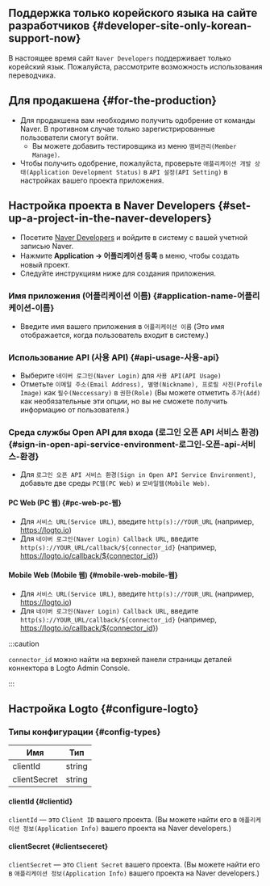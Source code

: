 ## Поддержка только корейского языка на сайте разработчиков \{#developer-site-only-korean-support-now}

В настоящее время сайт `Naver Developers` поддерживает только корейский язык. Пожалуйста, рассмотрите возможность использования переводчика.

## Для продакшена \{#for-the-production}

- Для продакшена вам необходимо получить одобрение от команды Naver.
  В противном случае только зарегистрированные пользователи смогут войти.
  - Вы можете добавить тестировщика из меню `맴버관리(Member Manage)`.
- Чтобы получить одобрение, пожалуйста, проверьте `애플리케이션 개발 상태(Application Development Status)`
  в `API 설정(API Setting)` в настройках вашего проекта приложения.

## Настройка проекта в Naver Developers \{#set-up-a-project-in-the-naver-developers}

- Посетите [Naver Developers](https://developers.naver.com/main/) и войдите в систему с вашей учетной записью Naver.
- Нажмите **Application -> 어플리케이션 등록** в меню, чтобы создать новый проект.
- Следуйте инструкциям ниже для создания приложения.

### Имя приложения (어플리케이션 이름) \{#application-name-어플리케이션-이름}

- Введите имя вашего приложения в `어플리케이션 이름` (Это имя отображается, когда пользователь входит в систему.)

### Использование API (사용 API) \{#api-usage-사용-api}

- Выберите `네이버 로그인(Naver Login)` для `사용 API(API Usage)`
- Отметьте `이메일 주소(Email Address), 별명(Nickname), 프로필 사진(Profile Image)` как `필수(Neccessary)` в `권한(Role)` (Вы можете отметить `추가(Add)` как необязательные эти опции, но вы не сможете получить информацию от пользователя.)

### Среда службы Open API для входа (로그인 오픈 API 서비스 환경) \{#sign-in-open-api-service-environment-로그인-오픈-api-서비스-환경}

- Для `로그인 오픈 API 서비스 환경(Sign in Open API Service Environment)`, добавьте две среды `PC웹(PC Web)` и `모바일웹(Mobile Web)`.

#### PC Web (PC 웹) \{#pc-web-pc-웹}

- Для `서비스 URL(Service URL)`, введите `http(s)://YOUR_URL` (например, https://logto.io)
- Для `네이버 로그인(Naver Login) Callback URL`, введите `http(s)://YOUR_URL/callback/${connector_id}` (например, https://logto.io/callback/${connector_id})

#### Mobile Web (Mobile 웹) \{#mobile-web-mobile-웹}

- Для `서비스 URL(Service URL)`, введите `http(s)://YOUR_URL` (например, https://logto.io)
- Для `네이버 로그인(Naver Login) Callback URL`, введите `http(s)://YOUR_URL/callback/${connector_id}` (например, https://logto.io/callback/${connector_id})

:::caution

`connector_id` можно найти на верхней панели страницы деталей коннектора в Logto Admin Console.

:::

## Настройка Logto \{#configure-logto}

### Типы конфигурации \{#config-types}

| Имя          | Тип    |
| ------------ | ------ |
| clientId     | string |
| clientSecret | string |

#### clientId \{#clientid}

`clientId` — это `Client ID` вашего проекта.
(Вы можете найти его в `애플리케이션 정보(Application Info)` вашего проекта на Naver developers.)

#### clientSecret \{#clientseceret}

`clientSecret` — это `Client Secret` вашего проекта.
(Вы можете найти его в `애플리케이션 정보(Application Info)` вашего проекта на Naver developers.)

